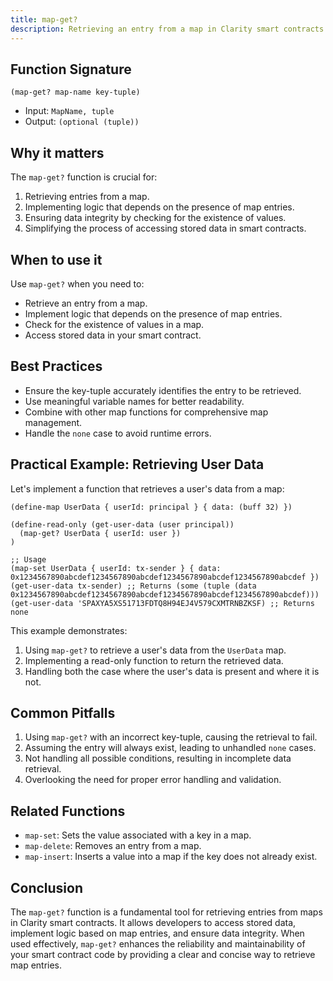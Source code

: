 ```yaml
---
title: map-get?
description: Retrieving an entry from a map in Clarity smart contracts.
---
```


## Function Signature

```clarity
(map-get? map-name key-tuple)
```

- Input: `MapName, tuple`
- Output: `(optional (tuple))`

## Why it matters

The `map-get?` function is crucial for:

1. Retrieving entries from a map.
2. Implementing logic that depends on the presence of map entries.
3. Ensuring data integrity by checking for the existence of values.
4. Simplifying the process of accessing stored data in smart contracts.

## When to use it

Use `map-get?` when you need to:

- Retrieve an entry from a map.
- Implement logic that depends on the presence of map entries.
- Check for the existence of values in a map.
- Access stored data in your smart contract.

## Best Practices

- Ensure the key-tuple accurately identifies the entry to be retrieved.
- Use meaningful variable names for better readability.
- Combine with other map functions for comprehensive map management.
- Handle the `none` case to avoid runtime errors.

## Practical Example: Retrieving User Data

Let's implement a function that retrieves a user's data from a map:

```clarity
(define-map UserData { userId: principal } { data: (buff 32) })

(define-read-only (get-user-data (user principal))
  (map-get? UserData { userId: user })
)

;; Usage
(map-set UserData { userId: tx-sender } { data: 0x1234567890abcdef1234567890abcdef1234567890abcdef1234567890abcdef })
(get-user-data tx-sender) ;; Returns (some (tuple (data 0x1234567890abcdef1234567890abcdef1234567890abcdef1234567890abcdef)))
(get-user-data 'SPAXYA5XS51713FDTQ8H94EJ4V579CXMTRNBZKSF) ;; Returns none
```

This example demonstrates:
1. Using `map-get?` to retrieve a user's data from the `UserData` map.
2. Implementing a read-only function to return the retrieved data.
3. Handling both the case where the user's data is present and where it is not.

## Common Pitfalls

1. Using `map-get?` with an incorrect key-tuple, causing the retrieval to fail.
2. Assuming the entry will always exist, leading to unhandled `none` cases.
3. Not handling all possible conditions, resulting in incomplete data retrieval.
4. Overlooking the need for proper error handling and validation.

## Related Functions

- `map-set`: Sets the value associated with a key in a map.
- `map-delete`: Removes an entry from a map.
- `map-insert`: Inserts a value into a map if the key does not already exist.

## Conclusion

The `map-get?` function is a fundamental tool for retrieving entries from maps in Clarity smart contracts. It allows developers to access stored data, implement logic based on map entries, and ensure data integrity. When used effectively, `map-get?` enhances the reliability and maintainability of your smart contract code by providing a clear and concise way to retrieve map entries.
